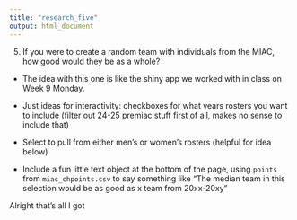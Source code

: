 ```yaml
---
title: "research_five"
output: html_document
---
```


5. If you were to create a random team with individuals from the MIAC, how good would they be as a whole?
  + The idea with this one is like the shiny app we worked with in class on Week 9 Monday.
  
- Just ideas for interactivity: checkboxes for what years rosters you want to include (filter out 24-25 premiac stuff first of all, makes no sense to include that)
- Select to pull from either men's or women's rosters (helpful for idea below)
- Include a fun little text object at the bottom of the page, using `points` from `miac_chpoints.csv` to say something like "The median team in this selection would be as good as x team from 20xx-20xy"

Alright that's all I got 